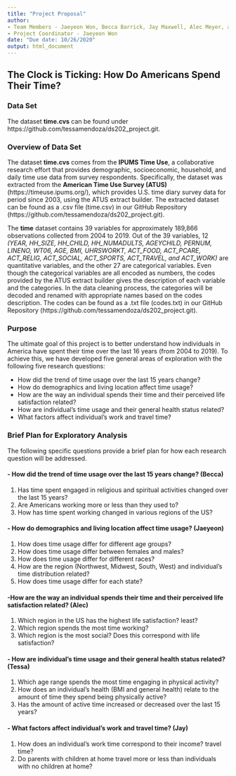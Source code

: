 ---
title: "Project Proposal"
author: 
- Team Members - Jaeyeon Won, Becca Barrick, Jay Maxwell, Alec Meyer, and Tessa Mendoza
- Project Coordinator - Jaeyeon Won
date: "Due date: 10/26/2020"
output: html_document
---

## **The Clock is Ticking: How Do Americans Spend Their Time?** 

### Data Set
The dataset **time.cvs** can be found under https://github.com/tessamendoza/ds202_project.git. 


### Overview of Data Set
The dataset **time.cvs** comes from the **IPUMS Time Use**, a collaborative research effort that provides demographic, socioeconomic, household, and daily time use data from survey respondents. Specifically, the dataset was extracted from the **American Time Use Survey (ATUS)** (https://timeuse.ipums.org/), which provides U.S. time diary survey data for period since 2003, using the ATUS extract builder. The extracted dataset can be found as a .csv file (time.csv) in our GitHub Repository (https://github.com/tessamendoza/ds202_project.git).

The **time** dataset contains 39 variables for approximately 189,866 observations collected from 2004 to 2019. Out of the 39 variables, 12 *(YEAR, HH_SIZE, HH_CHILD, HH_NUMADULTS, AGEYCHILD, PERNUM, LINENO, WT06, AGE, BMI, UHRSWORKT, ACT_FOOD, ACT_PCARE, ACT_RELIG, ACT_SOCIAL, ACT_SPORTS, ACT_TRAVEL, and ACT_WORK)* are quantitative variables, and the other 27 are categorical variables. Even though the categorical variables are all encoded as numbers, the codes provided by the ATUS extract builder gives the description of each variable and the categories. In the data cleaning process, the categories will be decoded and renamed with appropriate names based on the codes description. The codes can be found as a .txt file (codes.txt) in our GitHub Repository (https://github.com/tessamendoza/ds202_project.git).


### Purpose
The ultimate goal of this project is to better understand how individuals in America have spent their time over the last 16 years (from 2004 to 2019). To achieve this, we have developed five general areas of exploration with the following five research questions: 

- How did the trend of time usage over the last 15 years change? 
- How do demographics and living location affect time usage? 
- How are the way an individual spends their time and their perceived life satisfaction related?
- How are individual's time usage and their general health status related? 
- What factors affect individual's work and travel time? 

### Brief Plan for Exploratory Analysis
The following specific questions provide a brief plan for how each research question will be addressed. 

#### - How did the trend of time usage over the last 15 years change? (Becca)
1) Has time spent engaged in religious and spiritual activities changed over the last 15 years?
2) Are Americans working more or less than they used to? 
3) How has time spent working changed in various regions of the US?

#### - How do demographics and living location affect time usage? (Jaeyeon)
1) How does time usage differ for different age groups?
2) How does time usage differ between females and males?
3) How does time usage differ for different races?
4) How are the region (Northwest, Midwest, South, West) and individual's time distribution related?
5) How does time usage differ for each state? 

#### -How are the way an individual spends their time and their perceived life satisfaction related? (Alec)
1) Which region in the US has the highest life satisfaction? least?
2) Which region spends the most time working? 
3) Which region is the most social? Does this correspond with life satisfaction?

#### - How are individual's time usage and their general health status related? (Tessa)
1) Which age range spends the most time engaging in physical activity?
2) How does an individual's health (BMI and general health) relate to the amount of time they spend being physically active? 
3) Has the amount of active time increased or decreased over the last 15 years?

#### - What factors affect individual's work and travel time? (Jay)
1) How does an individual's work time correspond to their income? travel time?
2) Do parents with children at home travel more or less than individuals with no children at home? 

